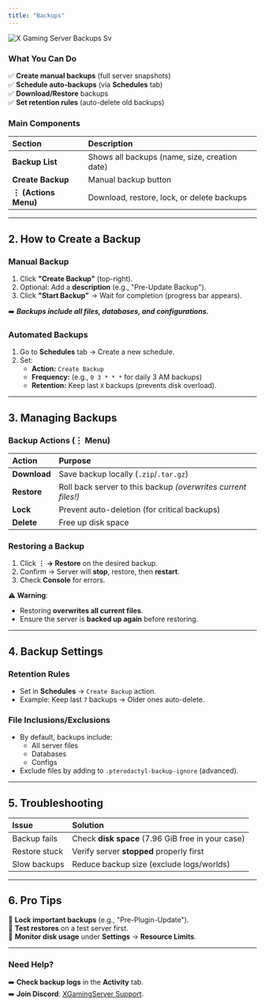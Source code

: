 ```yaml
---
title: "Backups"
---
```


![X Gaming Server Backups Sv](/images/XGamingServerBackups.svg)

### **What You Can Do**

✅ **Create manual backups** (full server snapshots)\
✅ **Schedule auto-backups** (via **Schedules** tab)\
✅ **Download/Restore** backups\
✅ **Set retention rules** (auto-delete old backups)

### **Main Components**

| **Section**          | **Description**                               |
| :------------------- | :-------------------------------------------- |
| **Backup List**      | Shows all backups (name, size, creation date) |
| **Create Backup**    | Manual backup button                          |
| **⋮ (Actions Menu)** | Download, restore, lock, or delete backups    |

---

## **2. How to Create a Backup**

### **Manual Backup**

1. Click **"Create Backup"** (top-right).
2. Optional: Add a **description** (e.g., "Pre-Update Backup").
3. Click **"Start Backup"** → Wait for completion (progress bar appears).

➡️ ****_Backups include all files, databases, and configurations._****

### **Automated Backups**

1. Go to **Schedules** tab → Create a new schedule.
2. Set:
   - **Action:** `Create Backup`
   - **Frequency:** (e.g., `0 3 * * *` for daily 3 AM backups)
   - **Retention:** Keep last `X` backups (prevents disk overload).

---

## **3. Managing Backups**

### **Backup Actions (⋮ Menu)**

| **Action**   | **Purpose**                                                    |
| :----------- | :------------------------------------------------------------- |
| **Download** | Save backup locally (`.zip`/`.tar.gz`)                         |
| **Restore**  | Roll back server to this backup _(overwrites current files\!)_ |
| **Lock**     | Prevent auto-deletion (for critical backups)                   |
| **Delete**   | Free up disk space                                             |

### **Restoring a Backup**

1. Click **⋮ → Restore** on the desired backup.
2. Confirm → Server will **stop**, restore, then **restart**.
3. Check **Console** for errors.

⚠️ **Warning**:

- Restoring **overwrites all current files**.
- Ensure the server is **backed up again** before restoring.

---

## **4. Backup Settings**

### **Retention Rules**

- Set in **Schedules** → `Create Backup` action.
- Example: Keep last `7` backups → Older ones auto-delete.

### **File Inclusions/Exclusions**

- By default, backups include:
  - All server files
  - Databases
  - Configs
- Exclude files by adding to `.pterodactyl-backup-ignore` (advanced).

---

## **5. Troubleshooting**

| **Issue**     | **Solution**                                      |
| :------------ | :------------------------------------------------ |
| Backup fails  | Check **disk space** (7.96 GiB free in your case) |
| Restore stuck | Verify server **stopped** properly first          |
| Slow backups  | Reduce backup size (exclude logs/worlds)          |

---

## **6. Pro Tips**

🔹 **Lock important backups** (e.g., "Pre-Plugin-Update").\
🔹 **Test restores** on a test server first.\
🔹 **Monitor disk usage** under **Settings** → **Resource Limits**.

---

### **Need Help?**

➡️ **Check backup logs** in the **Activity** tab.\
➡️ **Join Discord**: [XGamingServer Support](https://discord.gg/Jx5KjXTsRS).
